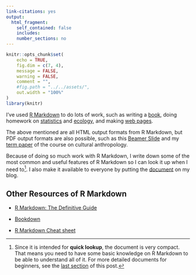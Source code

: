 ```yaml
---
link-citations: yes
output:
  html_fragment:
    self_contained: false
    includes:
    number_sections: no
---
```

<!--For external images, set self_contained: false-->

<!--yaml
---
mermaid: false
mathjax2: false
mathjax: false
highlight: true
title: "My Notes on R Markdown"
description: "A compact reference to R Markdown"
tags: [R Markdown, R-bloggers]
---
yaml-->

```r
knitr::opts_chunk$set(
	echo = TRUE,
	fig.dim = c(7, 4),
	message = FALSE,
	warning = FALSE,
	comment = "",
	#fig.path = "../../assets/",
	out.width = "100%"
)
library(knitr)
```

I've used [R Markdown](https://rmarkdown.rstudio.com/) to do lots of work, such as writing a [book](/MVA/), doing homework on [statistics](/notes/106-2/multivariate/) and [ecology](/notes/106-2/Eco_model/spatial_model.html), and making [web pages](https://twlangsurvey.github.io/main/).
<!--more-->

The above mentioned are all HTML output formats from R Markdown, but PDF output formats are also possible, such as this [Beamer Slide](/notes/rmd_features.html#12_beamer_slide) and my [term paper](https://github.com/liao961120/local_depend/blob/master/1062_class/anthro_final) of the course on cultural anthropology.

Because of doing so much work with R Markdown, I write down some of the most common and useful features of R Markdown so I can look it up when I need to[^note]. I also make it available to everyone by putting the [document](/notes/rmd_features.html) on my blog.


## Other Resources of R Markdown

- [R Markdown: The Definitive Guide](https://bookdown.org/yihui/rmarkdown/)

- [Bookdown](https://bookdown.org/yihui/bookdown/)

- [R Markdown Cheat sheet](https://www.rstudio.com/wp-content/uploads/2015/02/rmarkdown-cheatsheet.pdf)


[^note]: Since it is intended for **quick lookup**, the document is very compact. That means you need to have some basic knowledge on R Markdown to be able to understand all of it. For more detailed documents for beginners, see the [last section](#other-resources-of-r-markdown) of this post.